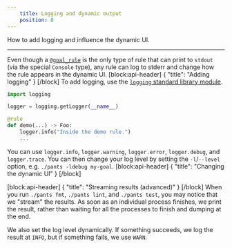 ```yaml
---
    title: Logging and dynamic output
    position: 8
---
```


How to add logging and influence the dynamic UI.

---

Even though a [`@goal_rule`](doc:rules-api-goals) is the only type of rule that can print to `stdout` (via the special `Console` type), any rule can log to stderr and change how the rule appears in the dynamic UI.
[block:api-header]
{
  "title": "Adding logging"
}
[/block]
To add logging, use the [`logging` standard library module](https://docs.python.org/3/library/logging.html).

```python
import logging

logger = logging.getLogger(__name__)

@rule
def demo(...) -> Foo:
    logger.info("Inside the demo rule.")
    ...
```

You can use `logger.info`, `logger.warning`, `logger.error`, `logger.debug`, and `logger.trace`. You can then change your log level by setting the `-l`/`--level` option, e.g. `./pants -ldebug my-goal`.
[block:api-header]
{
  "title": "Changing the dynamic UI"
}
[/block]

[block:api-header]
{
  "title": "Streaming results (advanced)"
}
[/block]
When you run `./pants fmt`, `./pants lint`, and `./pants test`, you may notice that we "stream" the results. As soon as an individual process finishes, we print the result, rather than waiting for all the processes to finish and dumping at the end.

We also set the log level dynamically. If something succeeds, we log the result at `INFO`, but if something fails, we use `WARN`.